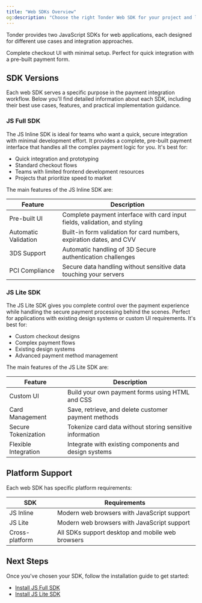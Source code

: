 ```yaml
---
title: "Web SDKs Overview"
og:description: "Choose the right Tonder Web SDK for your project and learn about the different integration options."
---
```


Tonder provides two JavaScript SDKs for web applications, each designed for different use cases and integration approaches.

<CardGroup cols={1}>
  <Card 
    title="JS Full SDK" 
    icon="code"
    href="/sdk-integration/web/js-inline/requirements-and-installation"
  >
    Complete checkout UI with minimal setup. Perfect for quick integration with a pre-built payment form.
  </Card>
</CardGroup>

## SDK Versions

Each web SDK serves a specific purpose in the payment integration workflow. Below you'll find detailed information about each SDK, including their best use cases, features, and practical implementation guidance.

### JS Full SDK

The JS Inline SDK is ideal for teams who want a quick, secure integration with minimal development effort. It provides a complete, pre-built payment interface that handles all the complex payment logic for you. It's best for:

- Quick integration and prototyping
- Standard checkout flows
- Teams with limited frontend development resources
- Projects that prioritize speed to market

The main features of the JS Inline SDK are:

| Feature | Description |
|---------|-------------|
| Pre-built UI | Complete payment interface with card input fields, validation, and styling |
| Automatic Validation | Built-in form validation for card numbers, expiration dates, and CVV |
| 3DS Support | Automatic handling of 3D Secure authentication challenges |
| PCI Compliance | Secure data handling without sensitive data touching your servers |

### JS Lite SDK

The JS Lite SDK gives you complete control over the payment experience while handling the secure payment processing behind the scenes. Perfect for applications with existing design systems or custom UI requirements. It's best for:

- Custom checkout designs
- Complex payment flows
- Existing design systems
- Advanced payment method management

The main features of the JS Lite SDK are:

| Feature | Description |
|---------|-------------|
| Custom UI | Build your own payment forms using HTML and CSS |
| Card Management | Save, retrieve, and delete customer payment methods |
| Secure Tokenization | Tokenize card data without storing sensitive information |
| Flexible Integration | Integrate with existing components and design systems |

## Platform Support

Each web SDK has specific platform requirements:

| SDK | Requirements |
|-----|-------------|
| JS Inline | Modern web browsers with JavaScript support |
| JS Lite | Modern web browsers with JavaScript support |
| Cross-platform | All SDKs support desktop and mobile web browsers |

## Next Steps

Once you've chosen your SDK, follow the installation guide to get started:

- [Install JS Full SDK](/sdk-integration/web/js-inline/requirements-and-installation)
- [Install JS Lite SDK](/sdk-integration/web/js-lite/requirements-and-installation)
